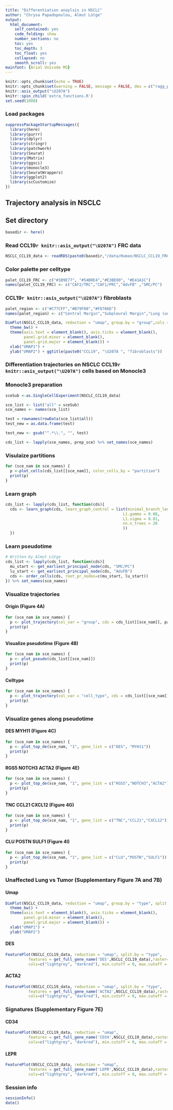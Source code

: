 ```yaml
---
title: "Differentiation anaylsis in NSCLC"
author: "Chrysa Papadopoulou, Almut Lütge"
output:
  html_document:
    self_contained: yes
    code_folding: show
    number_sections: no
    toc: yes
    toc_depth: 3
    toc_float: yes
    collapsed: no
    smooth_scroll: yes
mainfont: {Arial Unicode MS}
---
```


```r
knitr::opts_chunk$set(echo = TRUE)
knitr::opts_chunk$set(warning = FALSE, message = FALSE, dev = c("ragg_png", "cairo_pdf"))
knitr::asis_output("\U207A")
knitr::spin_child('extra_functions.R')
set.seed(1000)
```

### Load packages
```r
suppressPackageStartupMessages({
  library(here)
  library(purrr)
  library(dplyr)
  library(stringr)
  library(patchwork)
  library(Seurat)
  library(Matrix)
  library(ggsci)
  library(monocle3)
  library(SeuratWrappers)
  library(ggplot2)
  library(scCustomize)
})
```

## **Trajectory analysis in NSCLC**

## Set directory
```r
basedir <- here()
```

### Read CCL19`r knitr::asis_output("\U207A")` FRC data
```r
NSCLC_CCL19_data <- readRDS(paste0(basedir,"/data/Human/NSCLC_CCL19_FRCs_CAFs.rds"))
```

### Color palette per celltype
```r
palet_CCL19_FRC <- c("#1B9E77", "#54B0E4","#E3BE00", "#E41A1C")
names(palet_CCL19_FRC) <- c("CAF2/TRC","CAF1/PRC","AdvFB" ,"SMC/PC")
```

### CCL19`r knitr::asis_output("\U207A")` fibroblasts
```r
palet_region <- c("#C77CFF","#B79F00","#F8766D")
names(palet_region) <- c("Central Margin","Subpleural Margin","Lung (unaffected)")

DimPlot(NSCLC_CCL19_data, reduction = "umap", group.by = "group",cols = palet_region)+
  theme_bw() +
  theme(axis.text = element_blank(), axis.ticks = element_blank(),
        panel.grid.minor = element_blank(),
        panel.grid.major = element_blank()) +
  xlab("UMAP1") +
  ylab("UMAP2") + ggtitle(paste0("CCL19", "\U207A ", "fibroblasts"))

```


### **Differentiation trajectories on NSCLC CCL19`r knitr::asis_output("\U207A")` cells based on Monocle3**

### Monocle3 preparation
```r
sceSub <-as.SingleCellExperiment(NSCLC_CCL19_data)

sce_list <- list("all" = sceSub)
sce_names <- names(sce_list)

test = rownames(rowData(sce_list$all))
test_new = as.data.frame(test)

test_new <- gsub("^.*\\.", "", test)

cds_list <- lapply(sce_names, prep_sce) %>% set_names(sce_names)
```

### Visulaize partitions
```r
for (sce_nam in sce_names) {
  p <-plot_cells(cds_list[[sce_nam]], color_cells_by = "partition")
  print(p)
}
```

### Learn graph
```r
cds_list <- lapply(cds_list, function(cds){
  cds <- learn_graph(cds, learn_graph_control = list(minimal_branch_len = 30,
                                                   L1.gamma = 0.08,
                                                   L1.sigma = 0.01,
                                                   nn.n_trees = 20
                                                   )) 
  })
```

### Learn pseudotime
```r
# Written by Almut Lütge
cds_list <- lapply(cds_list, function(cds){
  mu_start <- get_earliest_principal_node(cds, "SMC/PC")
  lu_start <- get_earliest_principal_node(cds, "AdvFB")
  cds <- order_cells(cds, root_pr_nodes=c(mu_start, lu_start))
}) %>% set_names(sce_names)

```

### Visualize trajectories {.tabset}
#### Origin (Figure 4A)
```r
for (sce_nam in sce_names) {
  p <- plot_trajectory(col_var = "group", cds = cds_list[[sce_nam]], palet_region)
  print(p)
}
```

#### Visualize pseudotime (Figure 4B)
```r
for (sce_nam in sce_names) {
  p <- plot_pseudo(cds_list[[sce_nam]])
  print(p)
}
```

#### Celltype
```r
for (sce_nam in sce_names) {
  p <- plot_trajectory(col_var = "cell_type", cds = cds_list[[sce_nam]], palet_CCL19_FRC)
  print(p)
}
```

### Visualize genes along pseudotime {.tabset}
#### DES MYH11 (Figure 4C)
```r
for (sce_nam in sce_names) {
  p <- plot_top_de(sce_nam, "1", gene_list = c("DES", "MYH11"))
  print(p)
}
```

#### RGS5 NOTCH3 ACTA2 (Figure 4E)
```r
for (sce_nam in sce_names) {
  p <- plot_top_de(sce_nam, "1", gene_list = c("RGS5","NOTCH3","ACTA2"))
  print(p)
}
```

#### TNC CCL21 CXCL12 (Figure 4G)
```r
for (sce_nam in sce_names) {
  p <- plot_top_de(sce_nam, "1", gene_list = c("TNC","CCL21","CXCL12"))
  print(p)
}
```

#### CLU POSTN SULF1 (Figure 4I)
```r
for (sce_nam in sce_names) {
  p <- plot_top_de(sce_nam, "1", gene_list = c("CLU","POSTN","SULF1"))
  print(p)
}
```

### Unaffected Lung vs Tumor (Supplementary Figure 7A and 7B) {.tabset}
#### Umap
```r
DimPlot(NSCLC_CCL19_data, reduction = "umap", group.by = "type", split.by = "type")+
  theme_bw() +
  theme(axis.text = element_blank(), axis.ticks = element_blank(),
        panel.grid.minor = element_blank(),
        panel.grid.major = element_blank()) +
  xlab("UMAP1") +
  ylab("UMAP2")
```

#### DES
```r
FeaturePlot(NSCLC_CCL19_data, reduction = "umap", split.by = "type",
          features = get_full_gene_name('DES',NSCLC_CCL19_data),raster=FALSE,
          cols=c("lightgrey", "darkred"), min.cutoff = 0, max.cutoff = 4.5)
```

#### ACTA2
```r
FeaturePlot(NSCLC_CCL19_data, reduction = "umap", split.by = "type",
          features = get_full_gene_name('ACTA2',NSCLC_CCL19_data),raster=FALSE,
          cols=c("lightgrey", "darkred"), min.cutoff = 0, max.cutoff = 4.5)
```


### Signatures (Supplementary Figure 7E) {.tabset}
#### CD34
```r
FeaturePlot(NSCLC_CCL19_data, reduction = "umap", 
          features = get_full_gene_name('CD34',NSCLC_CCL19_data),raster=FALSE,
          cols=c("lightgrey", "darkred"), min.cutoff = 0, max.cutoff = 4.5) + ggtitle("CD34")
```

#### LEPR
```r
FeaturePlot(NSCLC_CCL19_data, reduction = "umap", 
          features = get_full_gene_name('LEPR',NSCLC_CCL19_data),raster=FALSE,
          cols=c("lightgrey", "darkred"), min.cutoff = 0, max.cutoff = 4.5) + ggtitle("LEPR")
```


### Session info
```r
sessionInfo()
date()
```